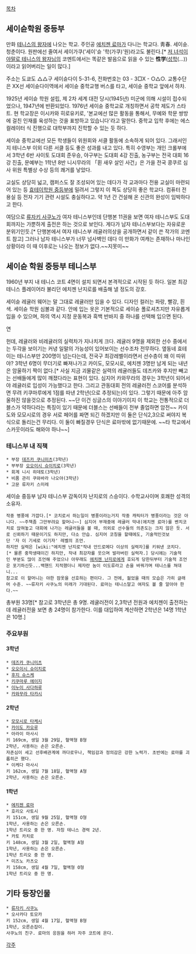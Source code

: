 [[목차]]
== 세이슌학원 중등부 ==
만화 [[테니스의 왕자]]에 나오는 학교. 주인공 [[에치젠 료마]]가 다니는 학교다. 
靑春. 세이슌. 청춘이다. 원판에선 줄여서 세이가쿠('세이'슌 '학(가쿠)'원)라고도 불린다.[* [[저 녀석이야말로 테니스의 왕자님]]의 코멘트에서는 똑같은 발음으로 읽을 수 있는 '''性学'''([[성]]학(...))이라고 읽어버리는 일이 많다.]

주소는 도쿄도 △△구 세이슌다이 5-31-6, 전화번호는 03 - 3□X - ○△○.
교통수단은 XX선 세이슌다이역에서 세이슌 중학교행 버스를 타고, 세이슌 중학교 앞에서 하차.

1925년 세이슌 학원 설립, 제 2차 세계 대전 당시(1945년) 미군에 의해 시설이 접수되었으나, 1947년에 반환되었다. 1976년 세이슌 중학교로 개칭하면서 공학 제도가 스타트. 현 학교장은 이시카와 히로유키로, '본교에선 많은 활동을 통해서, 무예와 학문 쌍방에 걸친 인재를 육성하는 것을 표방하고 있습니다'라고 말한다. 중학교 입학 후에는 에스컬레이터 식 진행으로 대학부까지 진학할 수 있는 듯 하다.

세이슌 중학교에선 모든 학생들이 위원회와 서클 활동에 소속하게 되어 있다. 그래서인지 테니스부 이외 다른 서클 등도 좋은 성과를 내고 있다. 특히 수영부는 개인 크롤부에서 3학년 6반 사이토 도대회 준우승, 야구부는 도대회 4강 진출, 농구부는 전국 대회 16강 진출, 문예부는 1학년 8반 니시무라의 「휜 새우 살인 사건」은 가을 전국 콩쿠르 심사 위원 특별상 수상 등의 쾌거를 낳았다.

교실도 상당히 넓고, 캠퍼스도 잘 조성되어 있는 데다가 각 교과마다 전용 교실이 마련되어 있는 등 [[효테이학원 중등부]]에 밀려서 그렇지 이 쪽도 상당히 좋은 학교다. 컴퓨터 전용실 등 전자 기기 관련 시설도 충실하다고. 약 1년 간 건설해 온 신관의 완성이 임박하다고 한다.

여담으로 [[류자키 사쿠노]]가 여자 테니스부인데 단행본 11권을 보면 여자 테니스부도 도대회까지는 가뿐하게 출전은 하는 것으로 보인다. 게다가 남자 테니스부보다는 자유로운 분위기인듯.[* 단행본에서 여자 테니스부 레귤러의상을 공개하면서 같이 쓴 작가의 코멘트 참고] 그러나 남자 테니스부가 너무 넘사벽인 데다 이 만화가 여캐는 존재하나 마나인 상황이라 이 때 이후로는 나오는 정보가 없다.~~지못미~~
 
== 세이슌 학원 중등부 테니스부 ==
1960년 부지 내 테니스 코트 4면이 설치 되면서 본격적으로 시작된 듯 하다. 일본 최강 테니스 플레이어라 불리던 에치젠 난지로를 배출해 낼 정도의 강호.

세이슌 레귤러 웨어는 말 그대로 레귤러만 입을 수 있다. 디자인 컬러는 파랑, 빨강, 흰색. 세이슌 학원 심볼과 같다. 안에 입는 옷은 기본적으로 세이슌 폴로셔츠지만 자유롭게 입을 수 있으며, 하의 역시 지정 운동복과 흑백 반바지 중 하나를 선택해 입으면 된다.

연

헌데, 레귤러와 비레귤러의 실력차가 지나치게 크다. 레귤러 9명을 제외한 선수 중에서는 두각을 보이기는 커녕 일말의 가능성이 있어보이는 선수조차 전무하다. 옆동네 효테이는 테니스부만 200명이 넘는다는데, 전국구 최강레벨이라면서 선수층이 왜 이 따위야? 3학년 6명이 무더기로 빠져나가고 카이도, 모모시로, 에치젠 3명만 남게 되는 내년은 암울하기 짝이 없다.[* 사실 지금 괴물같은 실력의 레귤러들도 데즈카와 후지만 빼고는 선배들에게 많이 깨졌다라는 표현이 있다. 심지어 카와무라의 경우는 3학년이 되어서야 레귤러로 입성이 가능했다고 한다. 그리고 관동대회 전의 레귤러전 스코어를 분석하면 무려 키쿠마루에게 1점를 따낸 2학년(으로 추정되는)이 있다. 그렇기 때문에 아주 암울하진 않을것으로 추정된다. ~~단 이건 싱글스의 이야기이지 이 학교는 전통적으로 더블스가 약하다라는 특징이 있기 때문에 더블스는 선배들이 전부 졸업하면 암전~~ 카이도와 모모시로의 경우 서로 페어를 짜면 되긴 하겠지만 이 둘은 단식2,3으로 써야지 복식으로 돌리는건 무리다. 이 둘이 빠질경우 단식은 료마밖에 없기때문에. ~~타 학교에서 스카웃이라도 해와야 하나~~]
=== 테니스부 내 직책 ===
 * 부장 [[데즈카 쿠니미츠]](3학년)
 * 부부장 [[오오이시 슈이치로]](3학년)
 * 회계 니시 히데토(3학년)
 * 비품 관리 쿠와바라 나오야(3학년)
 * 고문 류자키 스미레
세이슌 중등부 남자 테니스부 감독이자 난지로의 스승이다. 수학교사이며 호쾌한 성격의 소유자.
 작중 병풍에 가깝다.[* 코치로서 하는일이 병풍이라는거지 작중 캐릭터가 병풍이라는 것은 아니다. ~~주책좀 그만부려요 할머니~~] 심지어 부재중에 레귤러 막내(에치젠 료마)를 벤치코치로 앉혀놓고 대회에 나가는 레귤러들을 볼 때, 의외로 선수들의 의존도는 크지 않은 듯. 서로 신뢰하기 때문이기도 하지만, 다소 안습. 심지어 코칭을 할때에도, 기술적인것보단 '자 이 기세로 이기자' 레벨의 조언.
 하지만 실력은 [wiki:"에치젠 난지로"작내 안드로메다 이상의 실력자]를 키워낸 코치다.[* 물론 중학생때이긴 하지만, 작내 최강자를 웃으며 발라버린 실력자.] 당시에는 기술적인 부분도 많이 조언해 주었으나 아무래도 [[에치젠 난지로]]에게 호되게 당한뒤부터 기술적 조언은 포기하신듯...백핸드 지적했더니 제자란 놈이 이도류라고 손을 바꿔가며 테니스를 쳐대니...
 참고로 이 할머니는 야한 잠옷을 선호하는 편이다. 그 전에, 젊었을 때의 모습은 가히 글래머 수준. ~~류자키 사쿠노의 미래가 기대된다. 료마는 테니스말고 여자도 볼 줄 알아야 한다.~~

총부원 33명[* 참고로 3학년은 총 9명. 레귤러전이 2,3학년 전원과 에치젠이 출전하는데 레귤러전을 보면 총 24명이 참가한다. 이를 대입하여 계산하면 2학년은 14명 1학년은 10명.]
=== 주요부원 ===
==== 3학년 ====
 * [[데즈카 쿠니미츠]]
 * [[오오이시 슈이치로]]
 * [[후지 슈스케]]
 * [[키쿠마루 에이지]]
 * [[이누이 사다하루]]
 * [[카와무라 타카시]]
==== 2학년 ====
 * [[모모시로 타케시]]
 * [[카이도 카오루]]
 * 아라이 마사시
 키 169cm, 생일 3월 29일, 혈액형 B형
 2학년, 사용하는 손은 오른손.
 자존심이 세고 선후배관계에 까다로우나, 책임감과 정의감은 강한 노력가. 초반에는 료마를 괴롭히곤 했다.
 * 이케다 마사시
 키 162cm, 생일 7월 18일, 혈액형 A형
 2학년, 사용하는 손은 오른손.
==== 1학년 ====
 * [[에치젠 료마]]
 * 호리오 사토시
 키 151cm, 생일 9월 25일, 혈액형 O형
 1학년, 사용하는 손은 오른손.
 1학년 트리오 중 한 명. 자칭 테니스 경력 2년.
 * 카토 카치로
 키 148cm, 생일 3월 2일, 혈액형 A형
 1학년, 사용하는 손은 오른손.
 1학년 트리오 중 한 명.
 * 미즈노 카츠오
 키 158cm, 생일 4월 7일, 혈액형 O형
 1학년 트리오 중 한 명.
== 기타 등장인물 ==
 * [[류자키 사쿠노]]
 * 오사카다 토모카
 키 152cm, 생일 4월 17일, 혈액형 B형
 1학년, 오른손잡이.
 사쿠노의 친구. 료마의 응원을 하러 자주 코트에 온다.
[[각주]]
